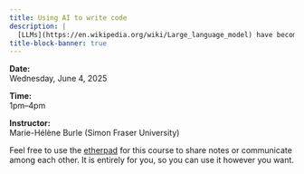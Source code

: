 ```yaml
---
title: Using AI to write code
description: |
  [LLMs](https://en.wikipedia.org/wiki/Large_language_model) have become extremely useful as a programming aid. We will use one to write a webscraping program
title-block-banner: true
---
```


:::{.topdef}

**Date:** \
Wednesday, June 4, 2025

**Time:** \
1pm–4pm

**Instructor:** \
Marie-Hélène Burle (Simon Fraser University)

:::

:::{.note}

Feel free to use the [etherpad](https://etherpad.wikimedia.org/p/dhsi25) for this course to share notes or communicate among each other. It is entirely for you, so you can use it however you want.

:::
